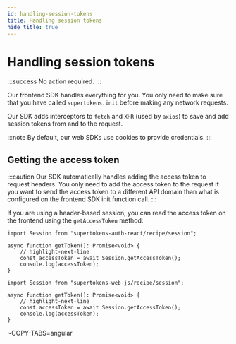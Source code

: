 ```yaml
---
id: handling-session-tokens
title: Handling session tokens
hide_title: true
---
```


<!-- COPY DOCS -->
<!-- ./thirdpartyemailpassword/pre-built-ui/handling-session-tokens.mdx -->


# Handling session tokens

<!-- COPY SECTION -->
<!-- ./thirdpartyemailpassword/pre-built-ui/handling-session-tokens.mdx -->
<!-- 1 -->

:::success
No action required.
:::

Our frontend SDK handles everything for you. You only need to make sure that you have called `supertokens.init` before making any network requests.

Our SDK adds interceptors to `fetch` and `XHR` (used by `axios`) to save and add session tokens from and to the request.

:::note
By default, our web SDKs use cookies to provide credentials.
:::

<!-- END COPY SECTION -->

## Getting the access token

:::caution
Our SDK automatically handles adding the access token to request headers. You only need to add the access token to the request if you want to send the access token to a different API domain than what is configured on the frontend SDK init function call.
:::

If you are using a header-based session, you can read the access token on the frontend using the `getAccessToken` method:

<!-- COPY SECTION -->
<!-- ./thirdpartyemailpassword/pre-built-ui/handling-session-tokens.mdx -->
<!-- 2 -->

<FrontendPreBuiltUITabs>
<TabItem value="reactjs">

```tsx
import Session from "supertokens-auth-react/recipe/session";

async function getToken(): Promise<void> {
    // highlight-next-line
    const accessToken = await Session.getAccessToken();
    console.log(accessToken);
}
```

</TabItem>

<TabItem value="angular">

```tsx
import Session from "supertokens-web-js/recipe/session";

async function getToken(): Promise<void> {
    // highlight-next-line
    const accessToken = await Session.getAccessToken();
    console.log(accessToken);
}
```

</TabItem>

<TabItem value="vue">

~COPY-TABS=angular

</TabItem>

</FrontendPreBuiltUITabs>

<!-- END COPY SECTION -->